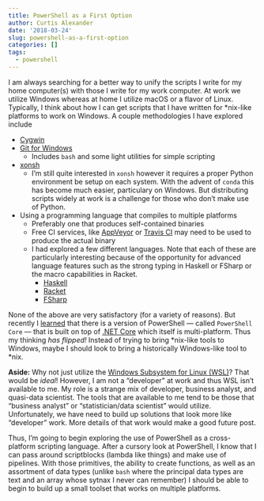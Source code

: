```yaml
---
title: PowerShell as a First Option
author: Curtis Alexander
date: '2018-03-24'
slug: powershell-as-a-first-option
categories: []
tags:
  - powershell
---
```


I am always searching for a better way to unify the scripts I write for my home computer(s) with those I write for my work computer.  At work we utilize Windows whereas at home I utilize macOS or a flavor of Linux.  Typically, I think about how I can get scripts that I have written for *nix-like platforms to work on Windows.  A couple methodologies I have explored include

* [Cygwin](https://www.cygwin.com/)
* [Git for Windows](https://git-scm.com/)
    * Includes `bash` and some light utilities for simple scripting
* [xonsh](http://xon.sh/)
    * I'm still quite interested in `xonsh` however it requires a proper Python environment be setup on each system.  With the advent of `conda` this has become much easier, particulary on Windows.  But distributing scripts widely at work is a challenge for those who don't make use of Python.
* Using a programming language that compiles to multiple platforms
    * Preferably one that produces self-contained binaries
    * Free CI services, like [AppVeyor]() or [Travis CI]() may need to be used to produce the actual binary
    * I had explored a few different languages.  Note that each of these are particularly interesting because of the opportunity for advanced language features such as the strong typing in Haskell or FSharp or the macro capabilities in Racket.
        * [Haskell](https://haskell-lang.org/)
        * [Racket](https://racket-lang.org/)
        * [FSharp](http://fsharp.org/)

None of the above are very satisfactory (for a variety of reasons).  But recently I [learned](https://blogs.msdn.microsoft.com/powershell/2018/01/10/powershell-core-6-0-generally-available-ga-and-supported/) that there is a version of PowerShell &mdash; called `PowerShell Core` &mdash; that is built on top of [.NET Core](https://www.microsoft.com/net/download/macos) which itself is multi-platform.  Thus my thinking *has flipped!*  Instead of trying to bring *nix-like tools to Windows, maybe I should look to bring a historically Windows-like tool to \*nix.

**Aside:** Why not just utilize the [Windows Subsystem for Linux (WSL)](https://docs.microsoft.com/en-us/windows/wsl/about)?  That would be *ideal*!  However, I am not a "developer" at work and thus WSL isn't available to me.  My role is a strange mix of developer, business analyst, and quasi-data scientist.  The tools that are available to me tend to be those that "business analyst" or "statistician/data scientist" would utilize.  Unfortunately, we have need to build up solutions that look more like "developer" work.  More details of that work would make a good future post.

Thus, I'm going to begin exploring the use of PowerShell as a cross-platform scripting language.  After a cursory look at PowerShell, I know that I can pass around scriptblocks (lambda like things) and make use of pipelines.  With those primitives, the ability to create functions, as well as an assortment of data types (unlike `bash` where the principal data types are text and an array whose sytnax I never can remember) I should be able to begin to build up a small toolset that works on multiple platforms.

